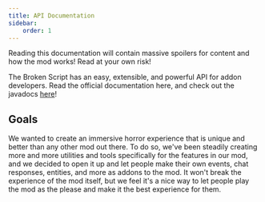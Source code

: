 ```yaml
---
title: API Documentation
sidebar:
    order: 1
---
```



<Aside type="danger">
    Reading this documentation will contain massive spoilers for content and how the mod works!
    Read at your own risk!
</Aside>

The Broken Script has an easy, extensible, and powerful API for addon developers.
Read the official documentation here, and check out the javadocs [here](/javadoc/index.html)!

## Goals

We wanted to create an immersive horror experience that is unique and better than any other mod
out there. To do so, we've been steadily creating more and more utilities and tools specifically
for the features in our mod, and we decided to open it up and let people make their own events,
chat responses, entities, and more as addons to the mod. It won't break the experience of the mod
itself, but we feel it's a nice way to let people play the mod as the please and make it the best
experience for them.
